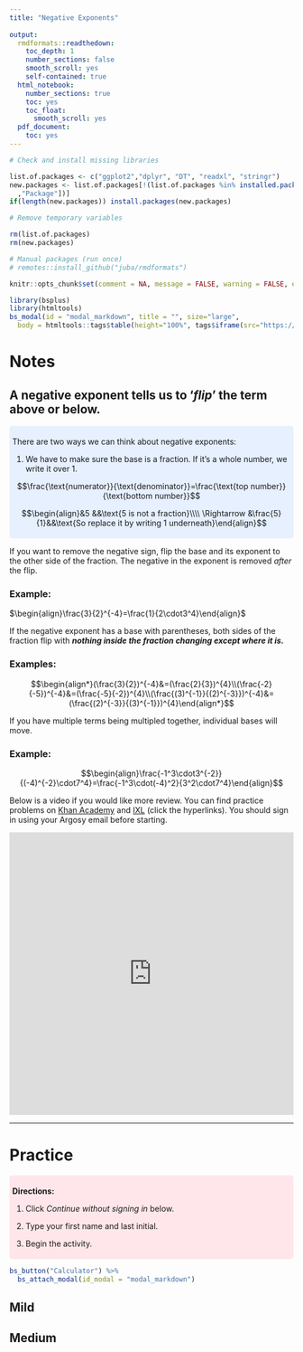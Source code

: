 ---
title: "Negative Exponents"
    
output: 
  rmdformats::readthedown:
    toc_depth: 1
    number_sections: false
    smooth_scroll: yes
    self-contained: true
  html_notebook:
    number_sections: true
    toc: yes
    toc_float:
      smooth_scroll: yes
  pdf_document:
    toc: yes
---

<style>

#content{
    background:#fcfcfc;
    height:100%;
    margin-left:250px;
    /* margin:auto; */
    max-width:1050px;
    min-height:100%;
}

#sidebar {
    color: /*#D9AB16;*/ #B30000;
    background: #153881;
    width: 250px;
}

#sidebar h2 {
    color: #FFFFFF;
    background-color: #153881;
}

#sidebar a {
    color: /*#3F4548;*/#FFFFFF;
    background-color: #153B81;
}

#sidebar a:hover {
    background-color:#FFFFFF;
    color: #000000;
    font-weight: bold;
}

#postamble{
    color:#fcfcfc;
    background:#153881;
    border-top:solid 10px #153881;
    font-family:"Lato","proxima-nova","Helvetica Neue",Arial,sans-serif;
    font-size: 90%;
    z-index:400;
    padding:12px;
}

div.highlight_blue { 
    background-color:#e6f0ff;
    border-radius: 5px; 
    padding: 5px;
}

div.highlight_red { 
    background-color:#ffe6ea;
    border-radius: 5px;
    padding: 5px;
}
    
#main .nav-pills {
    margin-top: 20px;
    margin-bottom: 10px;
}

#main .nav-pills > li > a {
    background-color: #EEEEEE;
    background-image: none;
    background-position: 0 0;
    color: #9F2042;
}

#main .nav-pills > li > a:hover {
  color: #FFFFFF !important;
  background-color: #9F2042;
}

#main .nav-pills > li.active > a,
#main .nav-pills > li.active > a:hover,
#main .nav-pills > li.active > a:focus {
  color: #FFFFFF !important;
  background-color: #9F2042;
}

.modal-lg .modal-header {
  padding: 0;
}

.modal-lg .modal-body {
  padding: 0;
}

.modal-lg .modal-footer {
  padding: 0;
}

</style>

<!--
<script>
MathJax = {
  // your configuration here, if needed
};
</script>
-->
<script type="text/javascript" id="MathJax-script" async
  src="https://cdn.jsdelivr.net/npm/mathjax@3/es5/tex-chtml.js">
</script>

```{r include=FALSE}

# Check and install missing libraries

list.of.packages <- c("ggplot2","dplyr", "DT", "readxl", "stringr")
new.packages <- list.of.packages[!(list.of.packages %in% installed.packages()[
  ,"Package"])]
if(length(new.packages)) install.packages(new.packages)

# Remove temporary variables

rm(list.of.packages)
rm(new.packages)

# Manual packages (run once)
# remotes::install_github("juba/rmdformats")
```

```{r include=FALSE}
knitr::opts_chunk$set(comment = NA, message = FALSE, warning = FALSE, echo=FALSE)
```

```{r}
library(bsplus)
library(htmltools)
bs_modal(id = "modal_markdown", title = "", size="large", 
  body = htmltools::tags$table(height="100%", tags$iframe(src="https://www.desmos.com/scientific", width="100%", height="350", scrolling="no")))
```

# Notes

## A negative exponent tells us to '_flip_' the term above or below.

<div class='highlight_blue'>
There are two ways we can think about negative exponents:

1. We have to make sure the base is a fraction. If it's a whole number, we write it over 1.

$$\frac{\text{numerator}}{\text{denominator}}=\frac{\text{top number}}{\text{bottom number}}$$



$$\begin{align}&5 &&\text{5 is not a fraction}\\\\ \Rightarrow &\frac{5}{1}&&\text{So replace it by writing 1 underneath}\end{align}$$
</div>

If you want to remove the negative sign, flip the base and its exponent to the other side
of the fraction. The negative in the exponent is removed _after_ the flip.

### Example:

$\begin{align}\frac{3}{2}^{-4}=\frac{1}{2\cdot3^4}\end{align}$

If the negative exponent has a base with parentheses, both sides of the fraction flip 
with **_nothing inside the fraction changing except where it is._**

### Examples:

$$\begin{align*}(\frac{3}{2})^{-4}&=(\frac{2}{3})^{4}\\(\frac{-2}{-5})^{-4}&=(\frac{-5}{-2})^{4}\\(\frac{(3)^{-1}}{(2)^{-3}})^{-4}&=(\frac{(2)^{-3}}{(3)^{-1}})^{4}\end{align*}$$

If you have multiple terms being multipled together, individual bases will move.

### Example:

$$\begin{align}\frac{-1^3\cdot3^{-2}}{(-4)^{-2}\cdot7^4}=\frac{-1^3\cdot(-4)^2}{3^2\cdot7^4}\end{align}$$ 

Below is a video if you would like more review. You can find practice problems on [Khan Academy](https://www.khanacademy.org/math/pre-algebra/pre-algebra-exponents-radicals/pre-algebra-negative-exponents/e/exponents_2){target='_blank'} and [IXL](https://www.ixl.com/math/algebra-1/negative-exponents){target='_blank'} (click the hyperlinks). You should sign in using your Argosy email before starting.


<iframe width="100%" height="500" src="https://www.youtube.com/embed/JnpqlXN9Whw" frameborder="0" allow="accelerometer; autoplay; encrypted-media; gyroscope; picture-in-picture" allowfullscreen></iframe>

<hr>

# Practice {.tabset .tabset-pills .tabset-fade}

<div class='highlight_red'>
<strong>Directions:</strong>

1. Click _Continue without signing in_ below.

2. Type your first name and last initial.

3. Begin the activity.

</div>

```{r}
bs_button("Calculator") %>%
  bs_attach_modal(id_modal = "modal_markdown")
```

## Mild



## Medium



